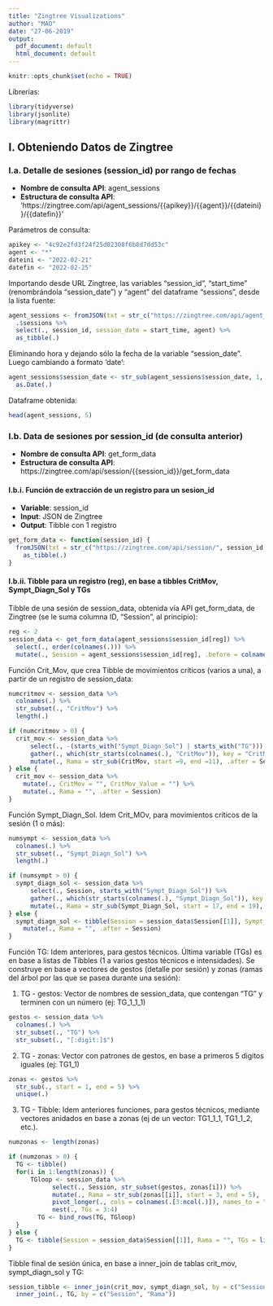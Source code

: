 ```yaml
---
title: "Zingtree Visualizations"
author: "MAO"
date: "27-06-2019"
output:
  pdf_document: default
  html_document: default
---
```


```r
knitr::opts_chunk$set(echo = TRUE)
```

Librerías:
```r
library(tidyverse)
library(jsonlite)
library(magrittr)
```

## I. Obteniendo Datos de Zingtree

### I.a. Detalle de sesiones (session_id) por rango de fechas

- **Nombre de consulta API**: agent_sessions
- **Estructura de consulta API**:
'https://zingtree.com/api/agent_sessions/{{apikey}}/{{agent}}/{{dateini}}/{{datefin}}'

Parámetros de consulta:
```r
apikey <- "4c92e2fd3f24f25d02308f6b8d7dd53c"
agent <- "*"
dateini <- "2022-02-21"
datefin <- "2022-02-25"
```

Importando desde URL Zingtree, las variables "session_id", "start_time" (renombrándola "session_date") y "agent" del dataframe "sessions", desde la lista fuente:
```r
agent_sessions <- fromJSON(txt = str_c("https://zingtree.com/api/agent_sessions/", apikey, "/", agent, "/", dateini, "/", datefin)) %>%
  .$sessions %>%
  select(., session_id, session_date = start_time, agent) %>%
  as_tibble(.)
```

Eliminando hora y dejando sólo la fecha de la variable "session_date".  Luego cambiando a formato 'date':
```r
agent_sessions$session_date <- str_sub(agent_sessions$session_date, 1, 10) %>%
  as.Date(.)
```

Dataframe obtenida:
```r
head(agent_sessions, 5)
```

### I.b. Data de sesiones por session_id (de consulta anterior)

- **Nombre de consulta API**: get_form_data
- **Estructura de consulta API**:
https://zingtree.com/api/session/{{session_id}}/get_form_data

#### I.b.i. Función de extracción de un registro para un sesion_id

- **Variable**: session_id
- **Input**: JSON de Zingtree
- **Output**: Tibble con 1 registro

```r

get_form_data <- function(session_id) {
  fromJSON(txt = str_c("https://zingtree.com/api/session/", session_id, "/get_form_data")) %>%
    as_tibble(.)
}
```

#### I.b.ii. Tibble para un registro (reg), en base a tibbles CritMov, Sympt_Diagn_Sol y TGs

Tibble de una sesión de session_data, obtenida vía API get_form_data, de Zingtree (se le suma columna ID, "Session", al principio):

```r
reg <- 2
session_data <- get_form_data(agent_sessions$session_id[reg]) %>%
  select(., order(colnames(.))) %>%
  mutate(., Session = agent_sessions$session_id[reg], .before = colnames(.)[1])
```

Función Crit_Mov, que crea Tibble de movimientos críticos (varios a una), a partir de un registro de session_data:
```r
numcritmov <- session_data %>%
  colnames(.) %>%
  str_subset(., "CritMov") %>%
  length(.)

if (numcritmov > 0) {
  crit_mov <- session_data %>%
      select(., -(starts_with("Sympt_Diagn_Sol") | starts_with("TG"))) %>%
      gather(., which(str_starts(colnames(.), "CritMov")), key = "CritMov", value = "CritMov_Value") %>%
      mutate(., Rama = str_sub(CritMov, start =9, end =11), .after = Session)
} else {
  crit_mov <- session_data %>%
    mutate(., CritMov = "", CritMov_Value = "") %>%
    mutate(., Rama = "", .after = Session)
}
```

Función Sympt_Diagn_Sol.  Idem Crit_MOv, para movimientos críticos de la sesión (1 o más):
```r
numsympt <- session_data %>%
  colnames(.) %>%
  str_subset(., "Sympt_Diagn_Sol") %>%
  length(.)

if (numsympt > 0) {
  sympt_diagn_sol <- session_data %>%
      select(., Session, starts_with("Sympt_Diagn_Sol")) %>%
      gather(., which(str_starts(colnames(.), "Sympt_Diagn_Sol")), key = "Sympt_Diagn_Sol", value = "Sympt_Diagn_Sol_Value") %>%
      mutate(., Rama = str_sub(Sympt_Diagn_Sol, start = 17, end = 19), .after = Session)
} else {
  sympt_diagn_sol <- tibble(Session = session_data$Session[[1]], Sympt_Diagn_Sol = "", Sympt_Diagn_Sol_Value = "") %>%
    mutate(., Rama = "", .after = Session)
}
```


Función TG: Idem anteriores, para gestos técnicos.  Última variable (TGs) es en base a listas de Tibbles (1 a varios gestos técnicos e intensidades).  Se construye en base a vectores de gestos (detalle por sesión) y zonas (ramas del árbol por las que se pasea durante una sesión):

1. TG - gestos: Vector de nombres de session_data, que contengan "TG" y terminen con un número (ej: TG_1_1_1)
```r
gestos <- session_data %>%
  colnames(.) %>%
  str_subset(., "TG") %>%
  str_subset(., "[:digit:]$")
```

2. TG - zonas: Vector con patrones de gestos, en base a primeros 5 digitos iguales (ej: TG1_1)
```r
zonas <- gestos %>%
  str_sub(., start = 1, end = 5) %>%
  unique(.)
```

3. TG - Tibble: Idem anteriores funciones, para gestos técnicos, mediante vectores anidados en base a zonas (ej de un vector: TG1_1_1, TG1_1_2, etc.).
```r
numzonas <- length(zonas)

if (numzonas > 0) {
  TG <- tibble()
  for(i in 1:length(zonas)) {
      TGloop <- session_data %>%
            select(., Session, str_subset(gestos, zonas[i])) %>%
            mutate(., Rama = str_sub(zonas[[i]], start = 3, end = 5), .after = Session) %>%
            pivot_longer(., cols = colnames(.[3:ncol(.)]), names_to = "TG", values_to = "TG_Val") %>%
            nest(., TGs = 3:4)
        TG <- bind_rows(TG, TGloop)
  }
} else {
  TG <- tibble(Session = session_data$Session[[1]], Rama = "", TGs = list(tibble(TG = "", TG_Val = "")))
}
```

Tibble final de sesión única, en base a inner_join de tablas crit_mov, sympt_diagn_sol y TG:
```r
session_tibble <- inner_join(crit_mov, sympt_diagn_sol, by = c("Session", "Rama")) %>%
  inner_join(., TG, by = c("Session", "Rama"))
```



